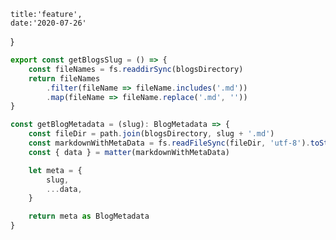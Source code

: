     title:'feature',
    date:'2020-07-26'
}

<PostBody>

<div><YouTube videoId="2g811Eo7K8U" /></div>

```javascript
export const getBlogsSlug = () => {
    const fileNames = fs.readdirSync(blogsDirectory)
    return fileNames
        .filter(fileName => fileName.includes('.md'))
        .map(fileName => fileName.replace('.md', ''))
}

const getBlogMetadata = (slug): BlogMetadata => {
    const fileDir = path.join(blogsDirectory, slug + '.md')
    const markdownWithMetaData = fs.readFileSync(fileDir, 'utf-8').toString()
    const { data } = matter(markdownWithMetaData)

    let meta = {
        slug,
        ...data,
    }

    return meta as BlogMetadata
}
```

</PostBody>